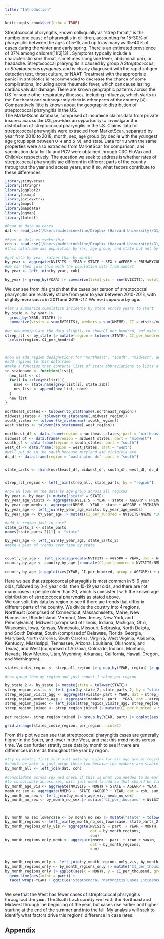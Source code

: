 ```yaml
---
title: "Introduction"
---
```


```r
knitr::opts_chunk$set(echo = TRUE)
```

Streptococcal pharyngitis, known colloquially as “strep throat,” is the number one cause of pharyngitis in children, accounting for 15-30% of pharyngitis between the ages of 5-15, and up to as many as 35-40% of cases during the winter and early spring. There is an estimated prevalence of 37% among children[1][2][3] . Symptoms typically include a characteristic sore throat, sometimes alongside fever, abdominal pain, or headache. Streptococcal pharyngitis is caused by group A _Streptococcus_, or _Streptococcus pyogenes_, and is clearly diagnosed with the rapid antigen detection test, throat culture, or NAAT. Treatment with the appropriate penicillin antibiotics is recommended to decrease the chance of some complications, including acute rheumatic fever, which can cause lasting cardiac valvular damage. There are known geographic patterns across the US for some other respiratory illnesses, including influenza, which starts in the Southeast and subsequently rises in other parts of the country [4]. Comparatively little is known about the geographic distribution of streptococcal pharyngitis in the US.  
\linebreak
  The MarketScan database, comprised of insurance claims data from private insurers across the US, provides an opportunity to investigate the distribution of streptococcal pharyngitis in the US. Claims data for streptococcal pharyngitis were extracted from MarketScan, separated by year from 2010 to 2018, month, sex, age group (by decile with the youngest age group split between 0-4 and 5-9), and state. Data for flu with the same properties were also extracted from MarketScan for comparison, and vaccination data for flu and PCV were obtained through CDC FluVax and ChildVax respectively. The question we seek to address is whether rates of streptococcal pharyngitis are different in different parts of the country throughout the year and across years, and if so, what factors contribute to these differences.

```r
library(tidyverse)
library(stringr)
library(ggplot2)
library(usmap)
library(gridExtra)
library(maps)
library(mapdata)
library(ggmap)
library(lmtest)

#Read in data on cases
dat <- read_csv("/Users/madeleinekline/Dropbox (Harvard University)/G1/GradLab/StrepPharyngitis/output/GeoVisits.csv")

#Read in data on membership
coh <- read_csv("/Users/madeleinekline/Dropbox (Harvard University)/G1/GradLab/StrepPharyngitis/output/GeoCohort.csv")
#this dataframe has population by sex, age group, and state but not by month. So need to add it to the other dataframe once already collapsed by year. 

#get data by year, rather than by month:
by_year <- aggregate(NVISITS ~ YEAR + STATE + SEX + AGEGRP + PRIMARYCOND, dat, sum)
#we can then join this with the population data from cohort
by_year <- left_join(by_year, coh)

by_year |> group_by(YEAR) |> summarize(total_vis = sum(NVISITS), total_memb = sum(NMEMB), CI = round(total_vis/total_memb,4)) |> ggplot(aes(x=YEAR, y = CI)) + geom_bar(stat = "identity", fill = "steelblue") + theme_bw() + geom_text(aes(label=CI), vjust=1.6, color="white", size=2.0) + ylab("Cases per person") +  ggtitle("Total Strep Pharyngitis Visits per Member by Year US")


```
  
We can see from this graph that the cases per person of streptococcal pharyngitis are relatively stable from year to year between 2010-2018, with slightly more cases in 2011 and 2016-217. We next separate by age. 

```r
#let's summarize cumulative incidence by state across years to start
by_state <- by_year |>
  group_by(YEAR, STATE) |>
  summarize(visits = sum(NVISITS), members = sum(NMEMB), CI = visits/members)

#we now manipulate the data slightly to show CI per hundred, and make the state names match the mapping dataframe
strep_all <- by_state |> mutate(region = tolower(STATE), CI_per_hundred = CI*100) |>
  select(region, CI_per_hundred)



#now we add region designations for "northeast", "south", "midwest", and "west"
#add regions to this dataframe
#make a function that converts lists of state abbreviations to lists of state names
to_statename <- function(list){
  new_list <- c()
  for(i in 1:length(list)){
    name <- state.name[grep(list[i], state.abb)] 
    new_list <- append(new_list, name)
  }
  new_list
}

northeast_states <- tolower(to_statename(.northeast_region))
midwest_states <- tolower(to_statename(.midwest_region))
south_states <- tolower(to_statename(.south_region))
west_states <- tolower(to_statename(.west_region))

northeast_df <- data.frame(region = northeast_states, part = "northeast") 
midwest_df <- data.frame(region = midwest_states, part = "midwest")   
south_df <- data.frame(region = south_states, part = "south") 
west_df <- data.frame(region = west_states, part = "west")
#will put dc in the south because maryland and viriginia are
dc_df <- data.frame(region = "washington dc", part = "south")


state_parts <- rbind(northeast_df, midwest_df, south_df, west_df, dc_df)


strep_all_region <- left_join(strep_all, state_parts, by = "region")

#now we look at the data by age group across all regions
by_year <- by_year |> mutate("state" = STATE)
by_year_age_visits <- aggregate(NVISITS ~ YEAR + state + AGEGRP + PRIMARYCOND, dat = by_year, sum)
by_year_age_membs <- aggregate(NMEMB ~ YEAR + state + AGEGRP + PRIMARYCOND, dat = by_year, sum)
by_year_age <- left_join(by_year_age_visits, by_year_age_membs)
by_year_age <- by_year_age |> mutate(CI_per_hundred = NVISITS/NMEMB *100, state = tolower(state))

#add in region just in case?
state_parts_2 <- state_parts
names(state_parts_2)[1] <- "state"

by_year_age <- left_join(by_year_age, state_parts_2)
#make a plot of trends over time by state


country_by_age <- left_join(aggregate(NVISITS ~ AGEGRP + YEAR, dat = by_year_age, sum), aggregate(NMEMB ~ AGEGRP + YEAR, dat = by_year_age, sum))
country_by_age <- country_by_age |> mutate(CI_per_hundred = NVISITS/NMEMB * 100)

country_by_age |> ggplot(aes(YEAR, CI_per_hundred, group = AGEGRP)) + geom_line(aes(color = AGEGRP)) + ggtitle("Streptococcal Pharyngitis in the US from 2010-2018 \n By Age Group") + theme_bw() + ylab("Cases per 100 People") + labs(color = "Age Group")

```
  

Here we see that streptococcal pharyngitis is most common in 5-9 year olds, followed by 0-4 year olds, then 10-19 year olds, and there are not many cases in people older than 20, which is consistent with the known age distribution of streptococcal pharyngitis as stated above.     
\linebreak  
We can split this data by region to see if there are trends that differ in different parts of the country. We divide the country into 4 regions, Northeast (comprised of Connecticut, Massachusetts, Maine, New Hampshire, Rhode Island, Vermont, New Jersey, New York, and Pennsylvania), Midwest (comprised of Illinois, Indiana, Michigan, Ohio, Wisconsin, Iowa, Kansas, Minnesota, Missouri, Nebraska, North Dakota, and South Dakata), South (comprised of Delaware, Florida, Georgia, Maryland, North Carolina, South Carolina, Virginia, West Virginia, Alabama, Kentucky, Mississippi, Tennessee, Arizona, Louisiana, Oklahoma, and Texas), and West (comprised of Arizona, Colorado, Indiana, Montana, Nevada, New Mexico, Utah, Wyoming, Arkansas, California, Hawaii, Oregon, and Washington). 
```r


states_indiv_region <- strep_all_region |> group_by(YEAR, region) |> ggplot(aes(YEAR, CI_per_hundred, group=region)) + geom_line(aes(col = part)) + ggtitle("Streptococcal Pharyngitis In All States by Region") + ylab("Cases per 100 People") + theme_bw() + labs(color = "Region")

#now group them by region and just report 1 value per region

by_state_2 <- by_state |> mutate(state = tolower(STATE))
strep_region_visits <- left_join(by_state_2, state_parts_2, by = "state")
strep_region_visits_agg <- aggregate(visits~ part + YEAR, dat = strep_region_visits, sum)
strep_region_members_agg <- aggregate(members~ part + YEAR, dat = strep_region_visits, sum)
strep_region_joined <- left_join(strep_region_visits_agg, strep_region_members_agg)
strep_region_joined <- strep_region_joined |> mutate(CI_per_hundred = visits/members * 100)

per_region<- strep_region_joined |> group_by(YEAR, part) |> ggplot(aes(YEAR, CI_per_hundred, group=part)) + geom_line(aes(col = part)) + ggtitle("Streptococcal Pharyngitis By Region") +ylab("Cases per 100 People") + theme_bw() + labs(color = "Region")

grid.arrange(states_indiv_region, per_region, ncol=2)

```
From this plot we can see that streptococcal pharyngitis cases are generally higher in the South, and lower in the West, and that this trend holds across time. We can further stratify case data by month to see if there are differences in trends throughout the year by region.

```r
#try by month; first just plot data by region for all age groups together
#should be able to just merge these two because the members are stable over the year
by_month_all <- left_join(dat, coh)

#consolidate across sex and check if this is what you needed to do earlier on as well;
#to consolidate across sex, will just need to add so that should be fine 
by_month_age_vis <- aggregate(NVISITS ~ MONTH + STATE + AGEGRP + YEAR, dat = by_month_all, sum)
memb_no_sex <- aggregate(NMEMB ~  STATE +AGEGRP + YEAR, dat = coh, sum)
by_month_no_sex <- left_join(by_month_age_vis, memb_no_sex)
by_month_no_sex <- by_month_no_sex |> mutate("CI_per_thousand" = NVISITS/NMEMB*1000)



by_month_no_sex_lowercase <- by_month_no_sex |> mutate("state" = tolower(STATE))
by_month_regions <- left_join(by_month_no_sex_lowercase, state_parts_2, by = "state")
by_month_regions_only_vis <- aggregate(NVISITS ~ part  + YEAR + MONTH, 
                                       dat = by_month_regions,
                                       sum)
by_month_regions_only_memb <- aggregate(NMEMB ~ part  + YEAR + MONTH, 
                                       dat = by_month_regions,
                                       sum)


by_month_regions_only <- left_join(by_month_regions_only_vis, by_month_regions_only_memb)
by_month_regions_only <- by_month_regions_only |> mutate("CI_per_thousand" = NVISITS/NMEMB *1000)
by_month_regions_only |> ggplot(aes(x = MONTH, y = CI_per_thousand, group = part)) + 
  geom_line(aes(color = part)) +
  facet_wrap(~YEAR) + ggtitle("Steptococcal Pharyngitis Cases Incidence by Month \n All Ages, by Region") + labs(color = "Region") + ylab("Cases per 1,000 People") +scale_x_discrete(limits = c("JAN", "FEB", "MAR", "APR", "MAY", "JUN", "JUL", "AUG", "SEPT",
                                                                                                                                   "OCT", "NOV", "DEC")) + theme(axis.text.x = element_text(angle = 90, vjust = 0.5, hjust=1)) + theme_bw()


```

We see that the West has fewer cases of streptococcal pharyngitis throughout the year. The South tracks pretty well with the Northeast and Midwest through the beginning of the year, but cases rise earlier and higher starting at the end of the summer and into the fall. My analysis will seek to identify what factors drive this regional difference in case rates. 








## Appendix
```r

```














